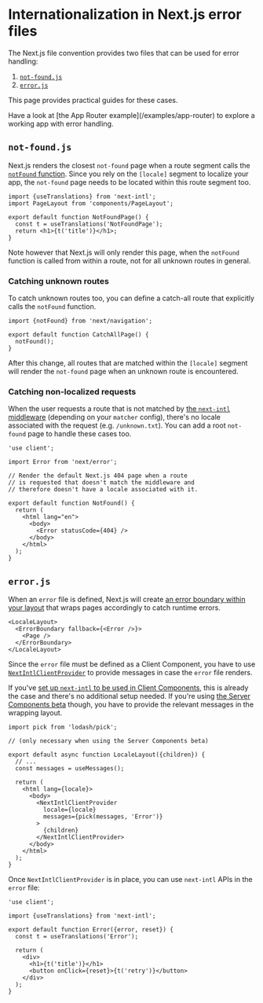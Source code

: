 
# Internationalization in Next.js error files

The Next.js file convention provides two files that can be used for error handling:

1. [`not-found.js`](https://nextjs.org/docs/app/api-reference/file-conventions/not-found)
2. [`error.js`](https://nextjs.org/docs/app/api-reference/file-conventions/error)

This page provides practical guides for these cases.

<Callout>
  Have a look at [the App Router example](/examples/app-router) to explore a
  working app with error handling.
</Callout>

## `not-found.js`

Next.js renders the closest `not-found` page when a route segment calls the [`notFound` function](https://nextjs.org/docs/app/api-reference/functions/not-found). Since you rely on the `[locale]` segment to localize your app, the `not-found` page needs to be located within this route segment too.

```tsx filename="app/[locale]/not-found.tsx"
import {useTranslations} from 'next-intl';
import PageLayout from 'components/PageLayout';

export default function NotFoundPage() {
  const t = useTranslations('NotFoundPage');
  return <h1>{t('title')}</h1>;
}
```

Note however that Next.js will only render this page, when the `notFound` function is called from within a route, not for all unknown routes in general.

### Catching unknown routes

To catch unknown routes too, you can define a catch-all route that explicitly calls the `notFound` function.

```tsx filename="app/[locale]/[...rest]/page.tsx"
import {notFound} from 'next/navigation';

export default function CatchAllPage() {
  notFound();
}
```

After this change, all routes that are matched within the `[locale]` segment will render the `not-found` page when an unknown route is encountered.

### Catching non-localized requests

When the user requests a route that is not matched by [the `next-intl` middleware](/docs/routing/middleware) (depending on your `matcher` config), there's no locale associated with the request (e.g. `/unknown.txt`). You can add a root `not-found` page to handle these cases too.

```tsx filename="app/not-found.tsx"
'use client';

import Error from 'next/error';

// Render the default Next.js 404 page when a route
// is requested that doesn't match the middleware and
// therefore doesn't have a locale associated with it.

export default function NotFound() {
  return (
    <html lang="en">
      <body>
        <Error statusCode={404} />
      </body>
    </html>
  );
}
```

## `error.js`

When an `error` file is defined, Next.js will create [an error boundary within your layout](https://nextjs.org/docs/app/building-your-application/routing/error-handling#how-errorjs-works) that wraps pages accordingly to catch runtime errors.

```tsx
<LocaleLayout>
  <ErrorBoundary fallback={<Error />}>
    <Page />
  </ErrorBoundary>
</LocaleLayout>
```

Since the `error` file must be defined as a Client Component, you have to use [`NextIntlClientProvider`](/docs/configuration#client-server-components) to provide messages in case the `error` file renders.

If you've [set up `next-intl` to be used in Client Components](http://localhost:3001/docs/getting-started/app-router-client-components), this is already the case and there's no additional setup needed. If you're using [the Server Components beta](/docs/getting-started/app-router-server-components) though, you have to provide the relevant messages in the wrapping layout.

```tsx filename="app/[locale]/layout.tsx"
import pick from 'lodash/pick';

// (only necessary when using the Server Components beta)

export default async function LocaleLayout({children}) {
  // ...
  const messages = useMessages();

  return (
    <html lang={locale}>
      <body>
        <NextIntlClientProvider
          locale={locale}
          messages={pick(messages, 'Error')}
        >
          {children}
        </NextIntlClientProvider>
      </body>
    </html>
  );
}
```

Once `NextIntlClientProvider` is in place, you can use `next-intl` APIs in the `error` file:

```tsx filename="app/[locale]/error.tsx"
'use client';

import {useTranslations} from 'next-intl';

export default function Error({error, reset}) {
  const t = useTranslations('Error');

  return (
    <div>
      <h1>{t('title')}</h1>
      <button onClick={reset}>{t('retry')}</button>
    </div>
  );
}
```
